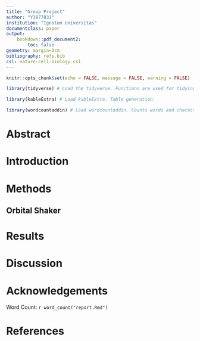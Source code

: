 ```yaml
---
title: "Group Project"
author: "Y3877831"
institution: "Ignotum Universitas"
documentclass: paper
output: 
    bookdown::pdf_document2:
        toc: false
geometry: margin=3cm
bibliography: refs.bib
csl: nature-cell-biology.csl
---
```


```r
knitr::opts_chunk$set(echo = FALSE, message = FALSE, warning = FALSE)
```

```r
library(tidyverse) # Load the tidyverse. Functions are used for tidying data and creating plots via ggplot2.

library(kableExtra) # Load kableExtra. Table generation.

library(wordcountaddin) # Load wordcountaddin. Counts words and characters in text in an R markdown document.
```

# Abstract
<!-- A brief summary which should give the aims and major findings of the investigation. -->

# Introduction
<!-- Description of the background to the investigation 
An account of relevant literature  
A clear statement of the major aims (or hypotheses) of the investigation
What is the question your project is asking and why it is a good question?
It should explain the basic nature of the problem and how your work seeks to extend scientific knowledge in the area. 
Be concise. Space is limited, so make sure that the literature you cover is directly relevant to your project. 
Start broad, then focus in.
End with a clear statement of aims (and/or hypotheses).-->
 
# Methods
 <!-- A clear and concise description of the experimental methods used in the investigation.
Sufficient detail should be provided to enable the experiments to be reproduced.
Data figures and analysis should not be included in this section.-->

## Orbital Shaker

# Results
<!-- Clear and well-structured description of findings 
Appropriate narrative of the experimental rationale and the major conclusions 
May include descriptions of problem solving and troubleshooting
Well-prepared and consistently presented tables and figures 
Numbered tables and figures with legends (captions).
Legends should provide enough information to allow the reader to understand the table/figure.
Get your figures and tables ready first
Use enough text to provide a clear narrative through those figures and tables
Do start with some basic results
Highlight the key findings, but don’t discuss them
Make sure statistics are reported in the correct format
Few references -->

# Discussion
<!-- Do not simply recapitulate the results
Explore the wider meaning of the results
To what extent has your investigation addressed the aims provided in the introduction?
How have your findings advanced understanding of the problem under investigation?
How do your findings relate to previous studies in this area?
Based on your findings, what new investigations might be conducted?
Work in parallel with the introduction
Don’t just give a commentary of the results
How does your work compare with previous work?
Why might you have got different results?
How could you improve the project? (Don’t just say ‘collect more data’!)-->

# Acknowledgements

Word Count: `r word_count("report.Rmd")`

# References